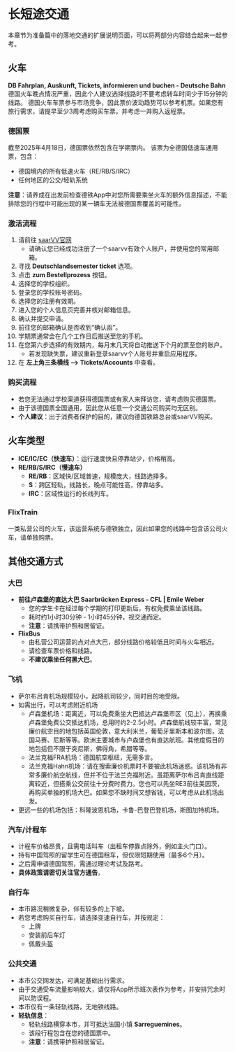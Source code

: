 # 长短途交通 {.unnumbered}

本章节为准备篇中的落地交通的扩展说明页面，可以将两部分内容结合起来一起参考。

## 火车
**DB Fahrplan, Auskunft, Tickets, informieren und buchen - Deutsche Bahn**
德国火车晚点情况严重，因此个人建议选择线路时不要考虑转车时间少于15分钟的线路。
德国火车车票参与市场竞争，因此票价波动趋势可以参考机票。如果您有旅行需求，请提早至少3周考虑购买车票，并考虑一并购入返程票。

### 德国票
截至2025年4月18日，德国票依然包含在学期票内。
该票为全德国低速车通用票，包含：

- 德国境内的所有低速火车（RE/RB/S/IRC）
- 任何地区的公交/轻轨系统

**注意**：请养成在出发前检查德铁App中对您所需要乘坐火车的额外信息描述，不能排除您的行程中可能出现的某一辆车无法被德国票覆盖的可能性。

### 激活流程
1. 请前往 [saarVV官网](https://saarvv.de/)
   - 请确认您已经成功注册了一个saarvv有效个人账户，并使用您的常用邮箱。
2. 寻找 **Deutschlandsemester ticket** 选项。
3. 点击 **zum Bestellprozess** 按钮。
4. 选择您的学校组织。
5. 登录您的学校账号密码。
6. 选择您的注册有效期。
7. 进入您的个人信息页完善并核对邮箱信息。
8. 确认并提交申请。
9. 前往您的邮箱确认是否收到“确认函”。
10. 学期票通常会在几个工作日后推送至您的手机。
11. 在您第六步选择的有效期内，每月末几天将自动推送下个月的票至您的账户。
    - 若发现缺失票，建议重新登录saarvv个人账号并重启应用程序。
12. 在 **左上角三条横线 --> Tickets/Accounts** 中查看。

### 购买流程
- 若您无法通过学校渠道获得德国票或有家人来拜访您，请考虑购买德国票。
- 由于该德国票全国通用，因此您从任意一个交通公司购买均无区别。
- **个人建议**：出于消费者保护的目的，建议向德国铁路总台或saarVV购买。

## 火车类型
- **ICE/IC/EC（快速车）**：运行速度快且停靠站少，价格稍高。
- **RE/RB/S/IRC（慢速车）**
  - **RE/RB**：区域快/区域普速，规模庞大，线路选择多。
  - **S**：跨区轻轨，线路长，晚点可能性高，停靠站多。
  - **IRC**：区域性运行的长线列车。

### FlixTrain
一类私营公司的火车，该运营系统与德铁独立，因此如果您的线路中包含该公司火车，请单独购票。

## 其他交通方式
### 大巴
- **前往卢森堡的直达大巴 Saarbrücken Express - CFL | Emile Weber**
  - 您的学生卡在经过每个学期的打印更新后，有权免费乘坐该线路。
  - 耗时约1小时30分钟 - 1小时45分钟，视交通而定。
  - **注意**：请携带护照和居留证。
- **FlixBus**
  - 由私营公司运营的点对点大巴，部分线路价格较低且时间与火车相近。
  - 请检查车票价格和线路。
  - **不建议乘坐任何黑大巴**。

### 飞机
- 萨尔布吕肯机场规模较小，起降航司较少，同时目的地受限。
- 如需出行，可以考虑附近机场
  - 卢森堡机场：距离近，可以免费乘坐大巴抵达卢森堡市区（见上），再换乘卢森堡免费公交抵达机场，总用时约2-2.5小时。卢森堡航线较丰富，常见廉价航空目的地包括英国伦敦，意大利米兰，葡萄牙里斯本和波尔图，法国马赛、尼斯等等。欧洲主要城市与卢森堡也有直达航班。其他度假目的地包括但不限于突尼斯，佛得角，希腊等等。
  - 法兰克福FRA机场：德国航空枢纽，无需多言。
  - 法兰克福Hahn机场：请在搜索廉价机票时不要被此机场迷惑。该机场有非常多廉价航空航线，但并不位于法兰克福附近。虽距离萨尔布吕肯直线距离较近，但搭乘公交前往十分费时费力。您也可以先坐RE3前往美因茨，再购买单独的机场大巴。如果您不缺时间又想省钱，可以考虑从此机场出发。
- 更远一些的机场包括：科隆波恩机场，卡鲁-巴登巴登机场，斯图加特机场。

### 汽车/计程车
- 计程车价格昂贵，且需电话叫车（出租车停靠点除外，例如主火门口）。
- 持有中国驾照的留学生可在德国租车，但仅限短期使用（最多6个月）。
- 之后需申请德国驾照，需通过理论考试及路考。
- **具体政策请密切关注官方通告**。

### 自行车
- 本市路况稍微复杂，伴有较多的上下坡。
- 若您考虑购买自行车，请选择变速自行车，并按规定：
  - 上牌
  - 安装前后车灯
  - 佩戴头盔

### 公共交通
- 本市公交网发达，可满足基础出行需求。
- 由于交通受车流量影响较大，请仅将App所示班次表作为参考，并安排冗余时间以防误程。
- 本市仅有一条轻轨线路，无地铁线路。
- **轻轨信息**：
  - 轻轨线路横穿本市，并可抵达法国小镇 **Sarreguemines**。
  - 该段行程包含在您的德国票中。
  - **注意**：请携带护照和居留证。